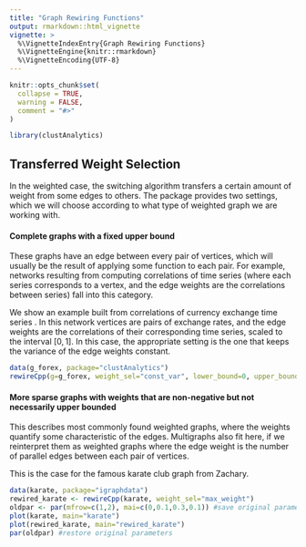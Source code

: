 ```yaml
---
title: "Graph Rewiring Functions"
output: rmarkdown::html_vignette
vignette: >
  %\VignetteIndexEntry{Graph Rewiring Functions}
  %\VignetteEngine{knitr::rmarkdown}
  %\VignetteEncoding{UTF-8}
---
```


```r
knitr::opts_chunk$set(
  collapse = TRUE,
  warning = FALSE,
  comment = "#>"
)
```

```r
library(clustAnalytics)
```

## Transferred Weight Selection
In the weighted case, the switching algorithm transfers a certain amount of weight from some edges to others. The package provides two settings, which we will choose according to what type of weighted graph we are working with.

#### Complete graphs with a fixed upper bound
These graphs have an edge between every pair of vertices, which will usually be the result of applying some function to each pair. For example, networks resulting from computing correlations of time series (where each series corresponds to a vertex, and the edge weights are the correlations between series) fall into this category.

We show an example built from correlations of currency exchange time series \cite{arratia2021clustering}. In this network vertices are pairs of exchange rates, and the edge weights are the correlations of their corresponding time series, scaled to the interval $[0,1]$. In this case, the appropriate setting is the one that keeps the variance of the edge weights constant.
```r
data(g_forex, package="clustAnalytics")
rewireCpp(g=g_forex, weight_sel="const_var", lower_bound=0, upper_bound=1)
```


#### More sparse graphs with weights that are non-negative but not necessarily upper bounded
This describes most commonly found weighted graphs, where the weights quantify some characteristic of the edges. Multigraphs also fit here, if we reinterpret them as weighted graphs where the edge weight is the number of parallel edges between each pair of vertices.

This is the case for the famous karate club graph from Zachary.
```r
data(karate, package="igraphdata")
rewired_karate <- rewireCpp(karate, weight_sel="max_weight")
oldpar <- par(mfrow=c(1,2), mai=c(0,0.1,0.3,0.1)) #save original parameters
plot(karate, main="karate")
plot(rewired_karate, main="rewired_karate")
par(oldpar) #restore original parameters
```


